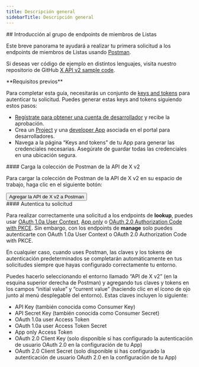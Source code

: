 ```yaml
---
title: Descripción general
sidebarTitle: Descripción general
---
```



<div id="getting-started-with-the-list-members-endpoint-group">
  ## Introducción al grupo de endpoints de miembros de Listas
</div>

Este breve panorama te ayudará a realizar tu primera solicitud a los endpoints de miembros de Listas usando [Postman](/es/tutorials/postman-getting-started).

Si deseas ver código de ejemplo en distintos lenguajes, visita nuestro repositorio de GitHub [X API v2 sample code](https://github.com/xdevplatform/Twitter-API-v2-sample-code).

<Note>
  **Requisitos previos**

  Para completar esta guía, necesitarás un conjunto de [keys and tokens](/es/resources/fundamentals/authentication) para autenticar tu solicitud. Puedes generar estas keys and tokens siguiendo estos pasos:

  - [Regístrate para obtener una cuenta de desarrollador](https://developer.x.com/en/apply-for-access) y recibe la aprobación.
  - Crea un [Project](/es/resources/fundamentals/projects) y una [developer App](/es/resources/fundamentals/developer-apps) asociada en el portal para desarrolladores.
  - Navega a la página “Keys and tokens” de tu App para generar las credenciales necesarias. Asegúrate de guardar todas las credenciales en una ubicación segura.
</Note>

<div id="load-the-x-api-v2-postman-collection">
  #### Carga la colección de Postman de la API de X v2
</div>

Para cargar la colección de Postman de la API de X v2 en su espacio de trabajo, haga clic en el siguiente botón:

<Button href="https://app.getpostman.com/run-collection/9956214-784efcda-ed4c-4491-a4c0-a26470a67400">
  Agregar la API de X v2 a Postman
</Button>

<div id="authenticate-your-request">
  #### Autentica tu solicitud
</div>

Para realizar correctamente una solicitud a los endpoints de **lookup**, puedes usar [OAuth 1.0a User Context](/es/resources/fundamentals/authentication#oauth-1-0a-2), [App only](/es/resources/fundamentals/authentication#bearer-token-also-known-as-app-only) o [OAuth 2.0 Authorization Code with PKCE](es/resources/fundamentals/authentication#oauth-2-0-authorization-code-flow-with-pkce-2). Sin embargo, con los endpoints de **manage** solo puedes autenticarte con OAuth 1.0a User Context o OAuth 2.0 Authorization Code with PKCE.

En cualquier caso, cuando uses Postman, las claves y los tokens de autenticación predeterminados se completarán automáticamente en tus solicitudes siempre que hayas configurado correctamente tu entorno.

Puedes hacerlo seleccionando el entorno llamado “API de X v2” (en la esquina superior derecha de Postman) y agregando tus claves y tokens en los campos “initial value” y “current value” (haciendo clic en el ícono de ojo junto al menú desplegable del entorno). Estas claves incluyen lo siguiente:

- API Key (también conocida como Consumer Key)
- API Secret Key (también conocida como Consumer Secret)
- OAuth 1.0a user Access Token
- OAuth 1.0a user Access Token Secret
- App only Access Token
- OAuth 2.0 Client Key (solo disponible si has configurado la autenticación de usuario OAuth 2.0 en la configuración de tu App)
- OAuth 2.0 Client Secret (solo disponible si has configurado la autenticación de usuario OAuth 2.0 en la configuración de tu App)